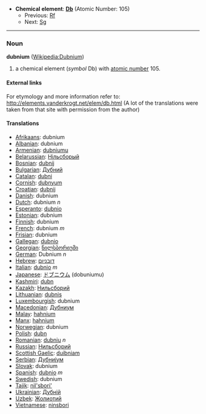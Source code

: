 *'''Chemical element''': '''[[Db]]''' (Atomic Number: 105)
**Previous: [[Rutherfordium|Rf]]
**Next: [[Seaborgium|Sg]]
----
=== Noun ===
'''dubnium''' ([[en:Dubnium|Wikipedia:Dubnium]])

# a chemical element (''symbol'' Db) with [[atomic number]] 105.

====External links====
For etymology and more information refer to:
http://elements.vanderkrogt.net/elem/db.html
(A lot of the translations were taken from that site with permission from the author)

==== Translations ====
*[[Afrikaans]]: dubnium
*[[Albanian]]: dubnium
*[[Armenian]]: [[dubniumu]]
*[[Belarussian]]: [[Нiльсборый]]
*[[Bosnian]]: [[dubnij]]
*[[Bulgarian]]: [[Дубний]]
*[[Catalan]]: [[dubni]]
*[[Cornish]]: [[dubnyum]]
*[[Croatian]]: [[dubnij]]
*[[Danish]]: dubnium
*[[Dutch]]: dubnium ''n''
*[[Esperanto]]: [[dubnio]]
*[[Estonian]]: dubnium
*[[Finnish]]: dubnium
*[[French]]: dubnium ''m''
*[[Frisian]]: dubnium
*[[Gallegan]]: [[dubnio]]
*[[Georgian]]: [[ნილსბორიუმი]]
*[[German]]: Dubnium ''n''
*[[Hebrew]]: [[דובניום]]
*[[Italian]]: [[dubnio]] ''m''
*[[Japanese]]: [[ドブニウム]] (dobuniumu)
*[[Kashmiri]]: [[dubn]]
*[[Kazakh]]: [[Нильсборий]]
*[[Lithuanian]]: [[dubnis]]
*[[Luxembourgish]]: dubnium
*[[Macedonian]]: [[Дубниум]]
*[[Malay]]: [[hahnium]]
*[[Manx]]: [[hahnium]]
*[[Norwegian]]: dubnium
*[[Polish]]: [[dubn]] '' ''
*[[Romanian]]: [[dubniu]] ''n''
*[[Russian]]: [[Нильсборий]] '' ''
*[[Scottish Gaelic]]: [[duibniam]]
*[[Serbian]]: [[Дубниjум]]
*[[Slovak]]: dubnium
*[[Spanish]]: [[dubnio]] ''m''
*[[Swedish]]: dubnium
*[[Tajik]]: [[nil'sbori']]
*[[Ukrainian]]: [[Дубнiй]]
*[[Uzbek]]: [[Жолиотий]]
*[[Vietnamese]]: [[ninsbori]]